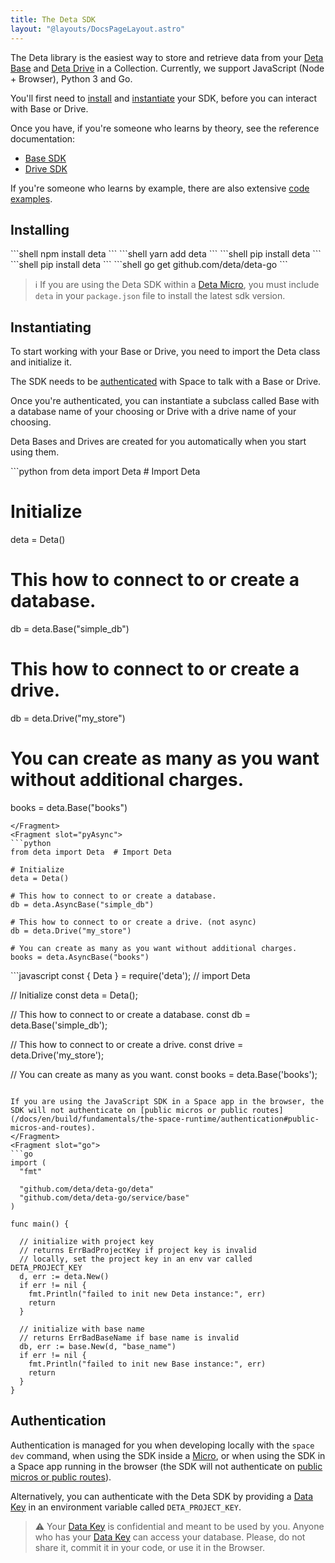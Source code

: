 ```yaml
---
title: The Deta SDK
layout: "@layouts/DocsPageLayout.astro"
---
```



The Deta library is the easiest way to store and retrieve data from your [Deta Base](./base) and [Deta Drive](./drive) in a Collection.
Currently, we support JavaScript (Node + Browser), Python 3 and Go.

You'll first need to [install](#installing) and [instantiate](#instatiating) your SDK, before you can interact with Base or Drive.

Once you have, if you're someone who learns by theory, see the reference documentation:
- [Base SDK](/docs/en/build/reference/sdk/base)
- [Drive SDK](/docs/en/build/reference/sdk/drive)

If you're someone who learns by example, there are also extensive [code examples](/docs/en/build/reference/sdk/examples).

## Installing

<LangTabs>
    <Fragment slot="js">
        <PackageManagerTabs>
            <Fragment slot="npm">
                ```shell
                npm install deta
                ```
            </Fragment>
            <Fragment slot="yarn">
                ```shell
                yarn add deta
                ```
            </Fragment>
        </PackageManagerTabs>
    </Fragment>
    <Fragment slot="py">
        ```shell
        pip install deta
        ```
    </Fragment>
    <Fragment slot="pyAsync">
        ```shell
        pip install deta
        ```
    </Fragment>
    <Fragment slot="go">
        ```shell
        go get github.com/deta/deta-go
        ```
    </Fragment>
</LangTabs>

> ℹ️ If you are using the Deta SDK within a [Deta Micro](/docs/en/build/fundamentals/the-space-runtime/micros), you must include `deta` in your `package.json` file to install the latest sdk version.

## Instantiating

To start working with your Base or Drive, you need to import the Deta class and initialize it.

The SDK needs to be [authenticated](#authentication) with Space to talk with a Base or Drive. 

Once you're authenticated, you can instantiate a subclass called Base with a database name of your choosing or Drive with a drive name of your choosing.

Deta Bases and Drives are created for you automatically when you start using them.

<LangTabs>
    <Fragment slot="py">
```python
from deta import Deta  # Import Deta

# Initialize
deta = Deta()

# This how to connect to or create a database.
db = deta.Base("simple_db")

# This how to connect to or create a drive.
db = deta.Drive("my_store")

# You can create as many as you want without additional charges.
books = deta.Base("books")
```
</Fragment>
<Fragment slot="pyAsync">
```python
from deta import Deta  # Import Deta

# Initialize
deta = Deta()

# This how to connect to or create a database.
db = deta.AsyncBase("simple_db")

# This how to connect to or create a drive. (not async)
db = deta.Drive("my_store")

# You can create as many as you want without additional charges.
books = deta.AsyncBase("books")
```
</Fragment>

<Fragment slot="js">
```javascript
const { Deta } = require('deta'); // import Deta

// Initialize
const deta = Deta();

// This how to connect to or create a database.
const db = deta.Base('simple_db');

// This how to connect to or create a drive.
const drive = deta.Drive('my_store');

// You can create as many as you want.
const books = deta.Base('books');
 
```

If you are using the JavaScript SDK in a Space app in the browser, the SDK will not authenticate on [public micros or public routes](/docs/en/build/fundamentals/the-space-runtime/authentication#public-micros-and-routes).
</Fragment>
<Fragment slot="go">
```go
import (
  "fmt"

  "github.com/deta/deta-go/deta"
  "github.com/deta/deta-go/service/base"
)

func main() {

  // initialize with project key
  // returns ErrBadProjectKey if project key is invalid
  // locally, set the project key in an env var called DETA_PROJECT_KEY
  d, err := deta.New()
  if err != nil {
    fmt.Println("failed to init new Deta instance:", err)
    return
  }

  // initialize with base name
  // returns ErrBadBaseName if base name is invalid
  db, err := base.New(d, "base_name")
  if err != nil {
    fmt.Println("failed to init new Base instance:", err)
    return
  }
}
```
</Fragment>
</LangTabs>

## Authentication

Authentication is managed for you when developing locally with the `space dev` command, 
when using the SDK inside a [Micro](/docs/en/build/fundamentals/the-space-runtime/micros), 
or when using the SDK in a Space app running in the browser (the SDK will not authenticate on [public micros or public routes](/docs/en/build/fundamentals/the-space-runtime/authentication#public-micros-and-routes)).

Alternatively, you can authenticate with the Deta SDK by providing a [Data Key](/docs/en/build/fundamentals/data-storage#data-keys) in an environment variable called `DETA_PROJECT_KEY`.

> ⚠️ Your [Data Key](/docs/en/build/fundamentals/data-storage#data-keys) is confidential and meant to be used by you. Anyone who has your [Data Key](/docs/en/build/fundamentals/data-storage#data-keys) can access your database. Please, do not share it, commit it in your code, or use it in the Browser.
